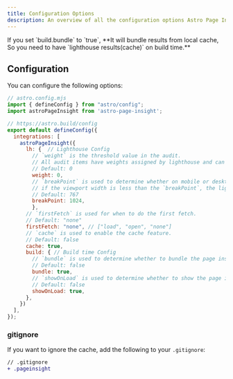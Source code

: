 ```yaml
---
title: Configuration Options
description: An overview of all the configuration options Astro Page Insight supports.
---
```


<Aside type="caution" title="Warning">If you set `build.bundle` to `true`, **It will bundle results from local cache, So you need to have `lighthouse results(cache)` on build time.**</Aside>

## Configuration

You can configure the following options:

```js
// astro.config.mjs
import { defineConfig } from "astro/config";
import astroPageInsight from 'astro-page-insight';

// https://astro.build/config
export default defineConfig({
  integrations: [
    astroPageInsight({
      lh: {  // Lighthouse Config
        // `weight` is the threshold value in the audit.
        // All audit items have weights assigned by lighthouse and can be filtered by thresholds(`weight`).
        // Default: 0
        weight: 0,
        // `breakPoint` is used to determine whether on mobile or desktop.
        // if the viewport width is less than the `breakPoint`, the lighthouse will run as a mobile device.
        // Default: 767
        breakPoint: 1024,
	    },
      // `firstFetch` is used for when to do the first fetch.
      // Default: "none"
      firstFetch: "none", // ["load", "open", "none"]
      // `cache` is used to enable the cache feature.
      // Default: false
      cache: true,
      build: { // Build time Config
        // `bundle` is used to determine whether to bundle the page insight.
        // Default: false
        bundle: true,
        // `showOnLoad` is used to determine whether to show the page insight on page load.
        // Default: false
        showOnLoad: true,
      },
    })
  ],
});
```

### gitignore

If you want to ignore the cache, add the following to your `.gitignore`:

```diff
// .gitignore
+ .pageinsight
```
